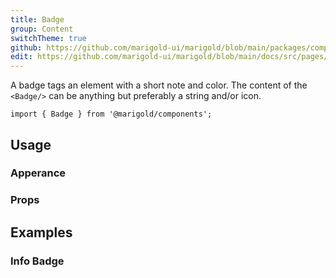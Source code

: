 ```yaml
---
title: Badge
group: Content
switchTheme: true
github: https://github.com/marigold-ui/marigold/blob/main/packages/components/src/Badge/Badge.tsx
edit: https://github.com/marigold-ui/marigold/blob/main/docs/src/pages/components/badge.mdx
---
```


A badge tags an element with a short note and color. The content of the `<Badge/>` can be anything but preferably a string and/or icon.

```tsx
import { Badge } from '@marigold/components';
```

## Usage

### Apperance

<AppearanceTable component={title} />

### Props

<PropsTable />

## Examples

### Info Badge

```tsx preview file=components/Badge/basic-badge.demo.tsx

```

